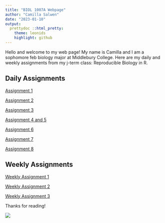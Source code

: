 ```yaml
---
title: "BIOL 1007A Webpage"
author: "Camilla Salwen"
date: "2023-01-10"
output:
  prettydoc ::html_pretty:
    theme: leonids
    highlight: github
---
```


Hello and welcome to my web page! My name is Camilla and I am a sophomore feb biology major at Middlebury College. Here are my daily and weekly assignments from my j-term class: Reproducible Biology in R.

## Daily Assignments

[Assignment 1](Assignment1.html)

[Assignment 2](Assignment2.html)

[Assignment 3](Assignment3.html)

[Assignment 4 and 5](Assignment4.html)

[Assignment 6](Assignment6.html)

[Assignment 7](DAs/Assignment7.html)

[Assignment 8](Assignment8.html)

## Weekly Assignments

[Weekly Assignment 1](WA1.html) 

[Weekly Assignment 2](WA2.html)

[Weekly Assignment 3](WA3.html)

Thanks for reading!

![](file:///Users/camillasalwen/Desktop/B70BD862-0228-40AB-9927-02C77C0E4160.JPG)
